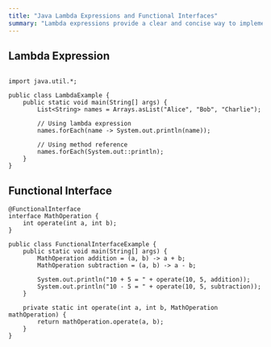 ```yaml
---
title: "Java Lambda Expressions and Functional Interfaces"
summary: "Lambda expressions provide a clear and concise way to implement single-method interfaces."
---
```



## Lambda Expression

```

import java.util.*;

public class LambdaExample {
    public static void main(String[] args) {
        List<String> names = Arrays.asList("Alice", "Bob", "Charlie");
        
        // Using lambda expression
        names.forEach(name -> System.out.println(name));
        
        // Using method reference
        names.forEach(System.out::println);
    }
}

```

## Functional Interface

```
@FunctionalInterface
interface MathOperation {
    int operate(int a, int b);
}

public class FunctionalInterfaceExample {
    public static void main(String[] args) {
        MathOperation addition = (a, b) -> a + b;
        MathOperation subtraction = (a, b) -> a - b;
        
        System.out.println("10 + 5 = " + operate(10, 5, addition));
        System.out.println("10 - 5 = " + operate(10, 5, subtraction));
    }
    
    private static int operate(int a, int b, MathOperation mathOperation) {
        return mathOperation.operate(a, b);
    }
}

```